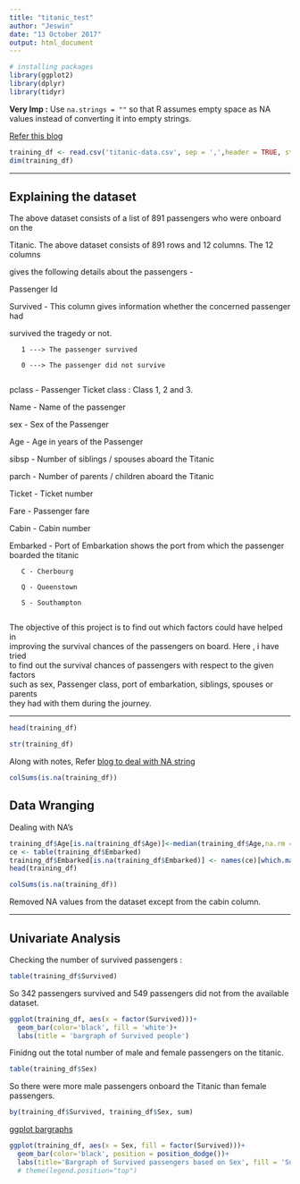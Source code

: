 ```yaml
---
title: "titanic_test"
author: "Jeswin"
date: "13 October 2017"
output: html_document
---
```


```r
# installing packages
library(ggplot2)
library(dplyr)
library(tidyr)
```

__Very Imp :__ Use `na.strings = ""` so that R assumes empty space as NA values
instead of converting it into empty strings.

[Refer this blog](https://science.nature.nps.gov/im/datamgmt/statistics/r/fundamentals/manipulation.cfm)

```r
training_df <- read.csv('titanic-data.csv', sep = ',',header = TRUE, stringsAsFactors = FALSE, na.strings = "" )
dim(training_df)
```

***

## Explaining the dataset

The above dataset consists of a list of 891 passengers who were onboard on the  

Titanic. The above dataset consists of 891 rows and 12 columns. The 12 columns  

gives the following details about the passengers -  

Passenger Id  

Survived - This column gives information whether the concerned passenger had  

survived the tragedy or not.  

       1 ---> The passenger survived  
       
       0 ---> The passenger did not survive  
       
pclass - Passenger Ticket class : Class 1, 2 and 3.  

Name - Name of the passenger  

sex - Sex of the Passenger  

Age - Age in years of the Passenger  

sibsp - Number of siblings / spouses aboard the Titanic  

parch - Number of parents / children aboard the Titanic  

Ticket - Ticket number  

Fare - Passenger fare  

Cabin - Cabin number  

Embarked - Port of Embarkation shows the port from which the passenger boarded 
the titanic  

       C - Cherbourg
       
       Q - Queenstown
       
       S - Southampton
       
The objective of this project is to find out which factors could have helped in  
improving the survival chances of the passengers on board. Here , i have tried  
to find out the survival chances of passengers with respect to the given factors  
such as sex, Passenger class, port of embarkation, siblings, spouses or parents   
they had with them during the journey.


***

```r
head(training_df)
```

```r
str(training_df)
```

Along with notes, Refer [blog to deal with NA string](https://stats.idre.ucla.edu/r/faq/how-does-r-handle-missing-values/)

```r
colSums(is.na(training_df))
```

## Data Wranging

Dealing with NA's

```r
training_df$Age[is.na(training_df$Age)]<-median(training_df$Age,na.rm = TRUE)
ce <- table(training_df$Embarked)
training_df$Embarked[is.na(training_df$Embarked)] <- names(ce)[which.max(ce)]
head(training_df)
```


```r
colSums(is.na(training_df))
```

Removed NA values from the dataset except from the cabin column.

***

## Univariate Analysis

Checking the number of survived passengers : 

```r
table(training_df$Survived)
```

So 342 passengers survived and 549 passengers did not from the available dataset.

```r
ggplot(training_df, aes(x = factor(Survived)))+
  geom_bar(color='black', fill = 'white')+
  labs(title = 'bargraph of Survived people')
```

Finidng out the total number of male and female passengers on the titanic.

```r
table(training_df$Sex)
```

So there were more male passengers onboard the Titanic than female passengers.

```r
by(training_df$Survived, training_df$Sex, sum)
```

[ggplot bargraphs](http://bxhorn.com/ggplot-bar-graphs/)

```r
ggplot(training_df, aes(x = Sex, fill = factor(Survived)))+
  geom_bar(color='black', position = position_dodge())+
  labs(title='Bargraph of Survived passengers based on Sex', fill = 'Survived')
  # theme(legend.position="top")
```























